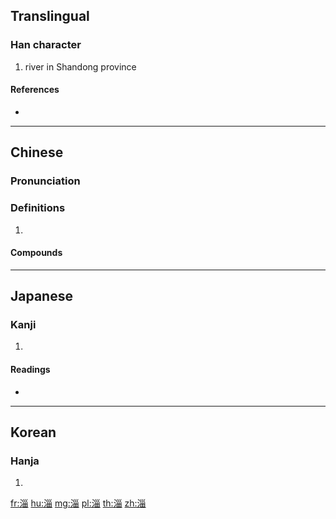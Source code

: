 ==Translingual==

===Han character===
{{Han char|rn=85|rad=水|as=08|sn=11|four=32160|canj=EVVW}}

# river in Shandong province

====References====
* {{Han ref|kx=0629.040|dkj=17616|dj=1030.210|hdz=31665.080|uh=6DC4|ud=28100|bh=B264|bd=45668}}

----

==Chinese==
{{zh-forms}}

===Pronunciation===
{{zh-pron
|m=zī
|c=zi1
|oc=y
|cat=
}}

===Definitions===
{{zh-hanzi}}

# {{rfdef|zh}}

====Compounds====
{{zh-der|博淄煤礦|淄博煤礦|淄水}}

----

==Japanese==

===Kanji===
{{ja-kanji|grade=|rs=水08}}

# {{defn|lang=ja|sort=水08}}

====Readings====
* {{ja-readings|on=[[し]] (shi)|kun=}}

----

==Korean==

===Hanja===
{{ko-hanja|hangeul=치|eumhun=|rv=chi|mr=ch'i|y=chi}}

# {{defn|lang=ko|sort=水08}}

[[fr:淄]]
[[hu:淄]]
[[mg:淄]]
[[pl:淄]]
[[th:淄]]
[[zh:淄]]